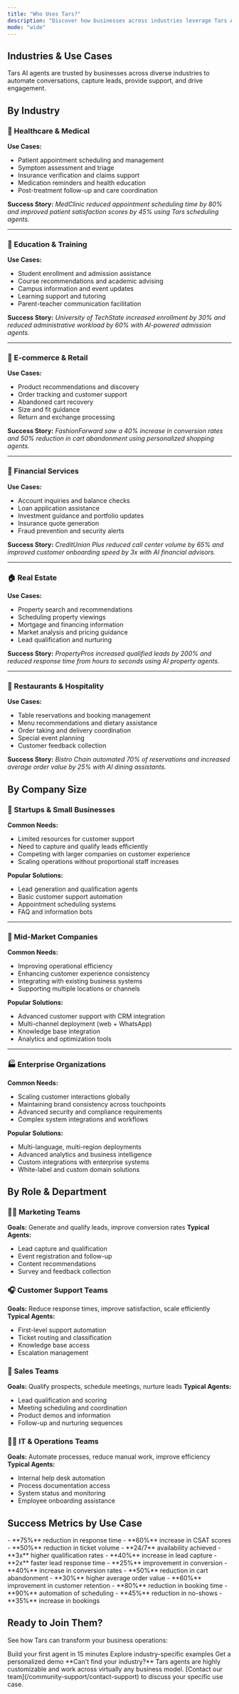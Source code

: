 ```yaml
---
title: "Who Uses Tars?"
description: "Discover how businesses across industries leverage Tars AI agents to transform customer experiences and drive growth"
mode: "wide"
---
```


## Industries & Use Cases

Tars AI agents are trusted by businesses across diverse industries to automate conversations, capture leads, provide support, and drive engagement.

## By Industry

### 🏥 Healthcare & Medical
**Use Cases:**
- Patient appointment scheduling and management
- Symptom assessment and triage
- Insurance verification and claims support
- Medication reminders and health education
- Post-treatment follow-up and care coordination

**Success Story:**
*MedClinic reduced appointment scheduling time by 80% and improved patient satisfaction scores by 45% using Tars scheduling agents.*

---

### 🏫 Education & Training
**Use Cases:**
- Student enrollment and admission assistance
- Course recommendations and academic advising
- Campus information and event updates
- Learning support and tutoring
- Parent-teacher communication facilitation

**Success Story:**
*University of TechState increased enrollment by 30% and reduced administrative workload by 60% with AI-powered admission agents.*

---

### 🏪 E-commerce & Retail
**Use Cases:**
- Product recommendations and discovery
- Order tracking and customer support
- Abandoned cart recovery
- Size and fit guidance
- Return and exchange processing

**Success Story:**
*FashionForward saw a 40% increase in conversion rates and 50% reduction in cart abandonment using personalized shopping agents.*

---

### 🏢 Financial Services
**Use Cases:**
- Account inquiries and balance checks
- Loan application assistance
- Investment guidance and portfolio updates
- Insurance quote generation
- Fraud prevention and security alerts

**Success Story:**
*CreditUnion Plus reduced call center volume by 65% and improved customer onboarding speed by 3x with AI financial advisors.*

---

### 🏠 Real Estate
**Use Cases:**
- Property search and recommendations
- Scheduling property viewings
- Mortgage and financing information
- Market analysis and pricing guidance
- Lead qualification and nurturing

**Success Story:**
*PropertyPros increased qualified leads by 200% and reduced response time from hours to seconds using AI property agents.*

---

### 🍕 Restaurants & Hospitality
**Use Cases:**
- Table reservations and booking management
- Menu recommendations and dietary assistance
- Order taking and delivery coordination
- Special event planning
- Customer feedback collection

**Success Story:**
*Bistro Chain automated 70% of reservations and increased average order value by 25% with AI dining assistants.*

## By Company Size

### 🚀 Startups & Small Businesses
**Common Needs:**
- Limited resources for customer support
- Need to capture and qualify leads efficiently
- Competing with larger companies on customer experience
- Scaling operations without proportional staff increases

**Popular Solutions:**
- Lead generation and qualification agents
- Basic customer support automation
- Appointment scheduling systems
- FAQ and information bots

---

### 🏢 Mid-Market Companies
**Common Needs:**
- Improving operational efficiency
- Enhancing customer experience consistency
- Integrating with existing business systems
- Supporting multiple locations or channels

**Popular Solutions:**
- Advanced customer support with CRM integration
- Multi-channel deployment (web + WhatsApp)
- Knowledge base integration
- Analytics and optimization tools

---

### 🏭 Enterprise Organizations
**Common Needs:**
- Scaling customer interactions globally
- Maintaining brand consistency across touchpoints
- Advanced security and compliance requirements
- Complex system integrations and workflows

**Popular Solutions:**
- Multi-language, multi-region deployments
- Advanced analytics and business intelligence
- Custom integrations with enterprise systems
- White-label and custom domain solutions

## By Role & Department

### 👩‍💼 Marketing Teams
**Goals:** Generate and qualify leads, improve conversion rates
**Typical Agents:**
- Lead capture and qualification
- Event registration and follow-up
- Content recommendations
- Survey and feedback collection

### 🎧 Customer Support Teams
**Goals:** Reduce response times, improve satisfaction, scale efficiently
**Typical Agents:**
- First-level support automation
- Ticket routing and classification
- Knowledge base access
- Escalation management

### 💼 Sales Teams
**Goals:** Qualify prospects, schedule meetings, nurture leads
**Typical Agents:**
- Lead qualification and scoring
- Meeting scheduling and coordination
- Product demos and information
- Follow-up and nurturing sequences

### 👨‍💻 IT & Operations Teams
**Goals:** Automate processes, reduce manual work, improve efficiency
**Typical Agents:**
- Internal help desk automation
- Process documentation access
- System status and monitoring
- Employee onboarding assistance

## Success Metrics by Use Case

<Columns cols={2}>
  <Card title="Customer Support" icon="headset">
    - **75%** reduction in response time
    - **60%** increase in CSAT scores
    - **50%** reduction in ticket volume
    - **24/7** availability achieved
  </Card>
  <Card title="Lead Generation" icon="target">
    - **3x** higher qualification rates
    - **40%** increase in lead capture
    - **2x** faster lead response time
    - **25%** improvement in conversion
  </Card>
  <Card title="E-commerce" icon="shopping-cart">
    - **40%** increase in conversion rates
    - **50%** reduction in cart abandonment
    - **30%** higher average order value
    - **60%** improvement in customer retention
  </Card>
  <Card title="Appointment Booking" icon="calendar">
    - **80%** reduction in booking time
    - **90%** automation of scheduling
    - **45%** reduction in no-shows
    - **35%** increase in bookings
  </Card>
</Columns>

## Ready to Join Them?

See how Tars can transform your business operations:

<CardGroup cols={3}>
  <Card title="Start Free Trial" icon="rocket" href="/quickstart">
    Build your first agent in 15 minutes
  </Card>
  <Card title="See Use Cases" icon="lightbulb" href="/use-case-examples/customer-support/helpdesk-automation">
    Explore industry-specific examples
  </Card>
  <Card title="Contact Sales" icon="phone" href="/community-support/contact-support">
    Get a personalized demo
  </Card>
</CardGroup>

<Note>
  **Can't find your industry?** Tars agents are highly customizable and work across virtually any business model. [Contact our team](/community-support/contact-support) to discuss your specific use case.
</Note>
